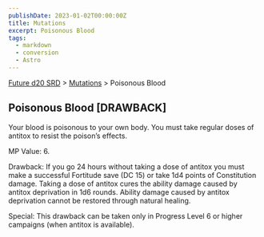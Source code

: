 ```yaml
---
publishDate: 2023-01-02T00:00:00Z
title: Mutations
excerpt: Poisonous Blood
tags:
  - markdown
  - conversion
  - Astro
---
```






[Future d20 SRD](/#futureD20) > [Mutations](future-d20-srd-mutations-index) > Poisonous Blood




## Poisonous Blood [DRAWBACK]


Your blood is poisonous to your own body. You must take regular doses of antitox to resist the poison’s effects.


MP Value: 6.


Drawback: If you go 24 hours without taking a dose of antitox you must make a successful Fortitude save (DC 15) or take 1d4 points of Constitution damage.
Taking a dose of antitox cures the ability damage caused by antitox deprivation in 1d6 rounds. Ability damage caused by antitox deprivation cannot be restored through natural healing.


Special: This drawback can be taken only in Progress Level 6 or higher campaigns (when antitox is available).



